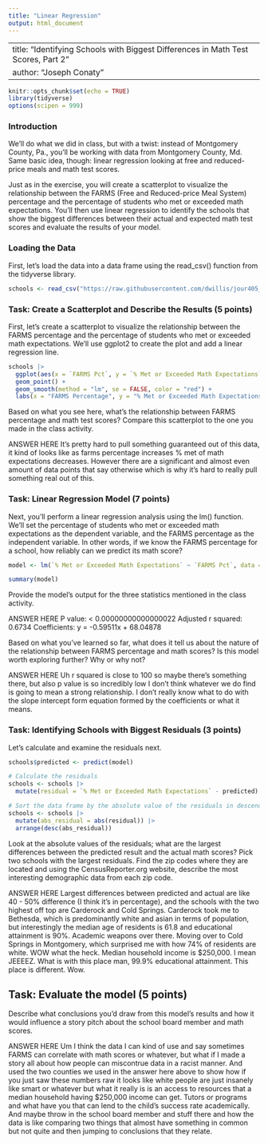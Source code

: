 ```yaml
---
title: "Linear Regression"
output: html_document
---
```


---
title: "Identifying Schools with Biggest Differences in Math Test Scores, Part 2"
author: "Joseph Conaty"
---

```r
knitr::opts_chunk$set(echo = TRUE)
library(tidyverse)
options(scipen = 999)
```

### Introduction

We'll do what we did in class, but with a twist: instead of Montgomery County, Pa., you'll be working with data from Montgomery County, Md. Same basic idea, though: linear regression looking at free and reduced-price meals and math test scores.

Just as in the exercise, you will create a scatterplot to visualize the relationship between the FARMS (Free and Reduced-price Meal System) percentage and the percentage of students who met or exceeded math expectations. You'll then use linear regression to identify the schools that show the biggest differences between their actual and expected math test scores and evaluate the results of your model.

### Loading the Data

First, let's load the data into a data frame using the read_csv() function from the tidyverse library.

```r
schools <- read_csv("https://raw.githubusercontent.com/dwillis/jour405_files/refs/heads/main/montgomery_md.csv")
```
### Task: Create a Scatterplot and Describe the Results (5 points)

First, let's create a scatterplot to visualize the relationship between the FARMS percentage and the percentage of students who met or exceeded math expectations. We'll use ggplot2 to create the plot and add a linear regression line.

```r
schools |>
  ggplot(aes(x = `FARMS Pct`, y = `% Met or Exceeded Math Expectations`)) +
  geom_point() +
  geom_smooth(method = "lm", se = FALSE, color = "red") +
  labs(x = "FARMS Percentage", y = "% Met or Exceeded Math Expectations", title = "Scatterplot of Math Expectations vs FARMS Percentage")
```
Based on what you see here, what's the relationship between FARMS percentage and math test scores? Compare this scatterplot to the one you made in the class activity.

ANSWER HERE
It's pretty hard to pull something guaranteed out of this data, it kind of looks like as farms percentage increases % met of math expectations decreases. However there are a significant and almost even amount of data points that say otherwise which is why it's hard to really pull something real out of this.

### Task: Linear Regression Model (7 points)

Next, you'll perform a linear regression analysis using the lm() function. We'll set the percentage of students who met or exceeded math expectations as the dependent variable, and the FARMS percentage as the independent variable. In other words, if we know the FARMS percentage for a school, how reliably can we predict its math score?

```r
model <- lm(`% Met or Exceeded Math Expectations` ~ `FARMS Pct`, data = schools)

summary(model)
```

Provide the model's output for the three statistics mentioned in the class activity.

ANSWER HERE
P value: < 0.00000000000000022
Adjusted r squared: 0.6734 
Coefficients: y = -0.59511x + 68.04878


Based on what you've learned so far, what does it tell us about the nature of the relationship between FARMS percentage and math scores? Is this model worth exploring further? Why or why not?

ANSWER HERE
Uh r squared is close to 100 so maybe there's something there, but also p value is so incredibly low I don't think whatever we do find is going to mean a strong relationship. I don't really know what to do with the slope intercept form equation formed by the coefficients or what it means.

### Task: Identifying Schools with Biggest Residuals (3 points)

Let's calculate and examine the residuals next. 

```r
schools$predicted <- predict(model)

# Calculate the residuals
schools <- schools |> 
  mutate(residual = `% Met or Exceeded Math Expectations` - predicted)

# Sort the data frame by the absolute value of the residuals in descending order
schools <- schools |>
  mutate(abs_residual = abs(residual)) |>
  arrange(desc(abs_residual))

```

Look at the absolute values of the residuals; what are the largest differences between the predicted result and the actual math scores? Pick two schools with the largest residuals. Find the zip codes where they are located and using the CensusReporter.org website, describe the most interesting demographic data from each zip code.

ANSWER HERE
Largest differences between predicted and actual are like 40 - 50% difference (I think it's in percentage), and the schools  with the two highest off top are Carderock and Cold Springs. Carderock took me to Bethesda, which is predominantly white and asian in terms of population, but interestingly the median age of residents is 61.8 and educational attainment is 90%. Academic weapons over there. Moving over to Cold Springs in Montgomery, which surprised me with how 74% of residents are white. WOW what the heck. Median household income is $250,000. I mean JEEEEZ. What is with this place man, 99.9% educational attainment. This place is different. Wow. 

## Task: Evaluate the model (5 points)

Describe what conclusions you'd draw from this model's results and how it would influence a story pitch about the school board member and math scores.

ANSWER HERE
Um I think the data I can kind of use and say sometimes FARMS can correlate with math scores or whatever, but what if I made a story all about how people can miscontrue data in a racist manner. And used the two counties we used in the answer here above to show how if you just saw these numbers raw it looks like white people are just insanely like smart or whatever but what it really is is an access to resources that a median household having $250,000 income can get. Tutors or programs and what have you that can lend to the child's success rate academically. And maybe throw in the school board member and stuff there and how the data is like comparing two things that almost have something in common but not quite and then jumping to conclusions that they relate.
